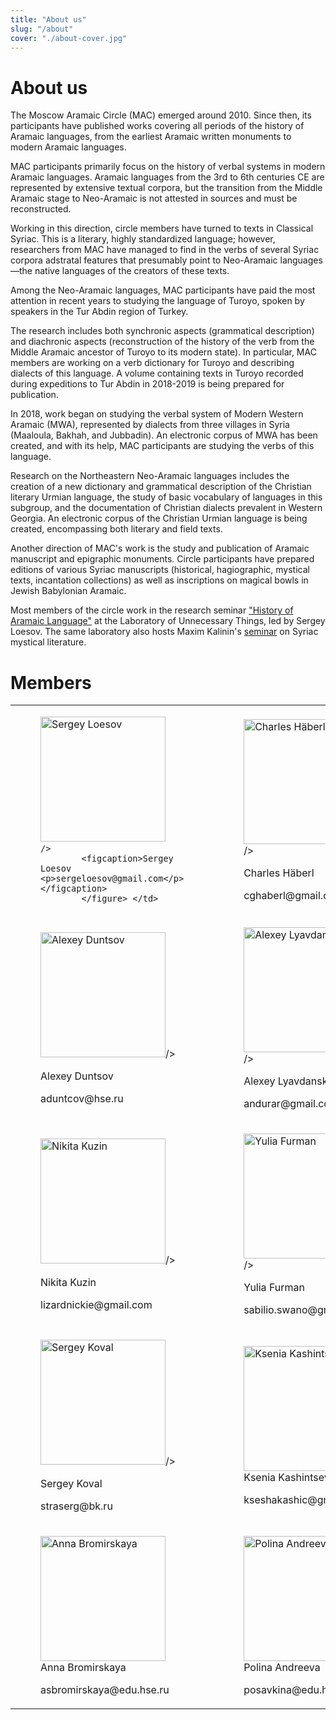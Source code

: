 ```yaml
---
title: "About us"
slug: "/about"
cover: "./about-cover.jpg"
---
```




# About us

The Moscow Aramaic Circle (MAC) emerged around 2010. Since then, its participants have published works covering all periods of the history of Aramaic languages, from the earliest Aramaic written monuments to modern Aramaic languages.

MAC participants primarily focus on the history of verbal systems in modern Aramaic languages. Aramaic languages from the 3rd to 6th centuries CE are represented by extensive textual corpora, but the transition from the Middle Aramaic stage to Neo-Aramaic is not attested in sources and must be reconstructed.

Working in this direction, circle members have turned to texts in Classical Syriac. This is a literary, highly standardized language; however, researchers from MAC have managed to find in the verbs of several Syriac corpora adstratal features that presumably point to Neo-Aramaic languages—the native languages of the creators of these texts.

Among the Neo-Aramaic languages, MAC participants have paid the most attention in recent years to studying the language of Turoyo, spoken by speakers in the Tur Abdin region of Turkey.

The research includes both synchronic aspects (grammatical description) and diachronic aspects (reconstruction of the history of the verb from the Middle Aramaic ancestor of Turoyo to its modern state). In particular, MAC members are working on a verb dictionary for Turoyo and describing dialects of this language. A volume containing texts in Turoyo recorded during expeditions to Tur Abdin in 2018-2019 is being prepared for publication.

In 2018, work began on studying the verbal system of Modern Western Aramaic (MWA), represented by dialects from three villages in Syria (Maaloula, Bakhah, and Jubbadin). An electronic corpus of MWA has been created, and with its help, MAC participants are studying the verbs of this language.

Research on the Northeastern Neo-Aramaic languages includes the creation of a new dictionary and grammatical description of the Christian literary Urmian language, the study of basic vocabulary of languages in this subgroup, and the documentation of Christian dialects prevalent in Western Georgia. An electronic corpus of the Christian Urmian language is being created, encompassing both literary and field texts.

Another direction of MAC's work is the study and publication of Aramaic manuscript and epigraphic monuments. Circle participants have prepared editions of various Syriac manuscripts (historical, hagiographic, mystical texts, incantation collections) as well as inscriptions on magical bowls in Jewish Babylonian Aramaic.

Most members of the circle work in the research seminar ["History of Aramaic Language"](https://7seminarov.com/lezov-form) at the Laboratory of Unnecessary Things, led by Sergey Loesov. The same laboratory also hosts Maxim Kalinin's [seminar](https://7seminarov.com/syrian_mysticism) on Syriac mystical literature.




# Members


<table>
    <tr>
        <td><figure>
            <img 
            src= {loesov}
            class="member_image"
            title="Loesov"
            alt="Sergey Loesov"
            width="200"
            height="200"

            />
            <figcaption>Sergey Loesov <p>sergeloesov@gmail.com</p></figcaption>
            </figure> </td>

<td>
<figure>
<img 
src= {chuck}
class="member_image"
title="Charles Häberl"
alt="Charles Häberl"
width="200"
height="200"

/>
<figcaption>Charles Häberl <p> cghaberl@gmail.com </p></figcaption>
</figure>
</td> 

<td>
<figure>
<img 
src= {maksim}
class="member_image"
title="Maksim Kalinin"
alt="Maksim Kalinin"
width="200"
height="200"

/>
<figcaption>Maksim Kalinin <p> jerm.est@gmail.com </p></figcaption>
</figure>
</td> 

 
</tr>

<tr>
<td>
<figure>
<img 
src= {duntsov}
class="member_image"
title="Alexey Duntsov"
alt="Alexey Duntsov"
width="200"
height="200"

/>
<figcaption>Alexey Duntsov <p> aduntcov@hse.ru </p></figcaption>
</figure>
</td>

<td>
<figure>
<img 
src= {lyavd}
class="member_image"
title="Alexey Lyavdansky"
alt="Alexey Lyavdansky"
width="200"
height="200"

/>
<figcaption>Alexey Lyavdansky <p> andurar@gmail.com </p></figcaption>
</figure>
</td>

<td>
<figure>
<img 
src= {barsky}
class="member_image"
title="Eugene Barsky"
alt="Eugene Barsky"
width="200"
height="200"

/>
<figcaption>Eugene Barsky <p> evgeny.v.barskiy@gmail.com  </p></figcaption>
</figure>
</td>
</tr>

<tr>
<td>
<figure>
<img 
src= {kuzin}
class="member_image"
title="Nikita Kuzin"
alt="Nikita Kuzin"
width="200"
height="200"

/>
<figcaption>Nikita Kuzin <p> lizardnickie@gmail.com  </p></figcaption>
</figure>
</td>

<td>
<figure>
<img 
src= {furman}
class="member_image"
title="Yulia Furman"
alt="Yulia Furman"
width="200"
height="200"

/>
<figcaption>Yulia Furman <p>  sabilio.swano@gmail.com </p></figcaption>
</figure>
</td>

<td>
<figure>
<img 
src= {kipr}
class="member_image"
title="Yulia Makkaveeva"
alt="Yulia Makkaveeva"
width="200"
height="200"

/>
<figcaption>Yulia Makkaveeva <p>  x010203@yandex.ru </p></figcaption>
</figure>
</td>

</tr>

<tr>
<td>
<figure>
<img 
src= {koval}
class="member_image"
title="Sergey Koval"
alt="Sergey Koval"
width="200"
height="200"

/>
<figcaption>Sergey Koval <p>  straserg@bk.ru </p></figcaption>
</figure>
</td>

<td>
<figure>
<img 
src= {kash}
class="member_image"
title="Ksenia Kashintseva"
alt="Ksenia Kashintseva"
width="200"
height="200"
/>
<figcaption>Ksenia Kashintseva <p>  kseshakashic@gmail.com </p></figcaption>
</figure>
</td>

<td>
<figure>
<img 
src= {kolya}
class="member_image"
title="Nikolay Grishin"
alt="Nikolay Grishin"
width="200"
height="200"
/>
<figcaption>Nikolay Grishin <p>  grishnikola@mail.ru </p></figcaption>
</figure>
</td>

</tr>

<tr>
<td>
<figure>
<img 
src= {anya}
class="member_image"
title="Anna Bromirskaya"
alt="Anna Bromirskaya"
width="200"
height="200"
/>
<figcaption>Anna Bromirskaya <p>  asbromirskaya@edu.hse.ru  </p></figcaption>
</figure>
</td>

<td>
<figure>
<img 
src= {polina}
class="member_image"
title="Polina Andreeva"
alt="Polina Andreeva"
width="200"
height="200"
/>
<figcaption>Polina Andreeva <p>  posavkina@edu.hse.ru  </p></figcaption>
</figure>
</td>

<td>
<figure>
<img 
src= {polina}
class="member_image"
title="Anna Cherkashina"
alt="Anna Cherkashina"
width="200"
height="200"
/>
<figcaption>Anna Cherkashina <p>  tanandajubeo@gmail.com  </p></figcaption>
</figure>
</td>
</tr>
</table>


